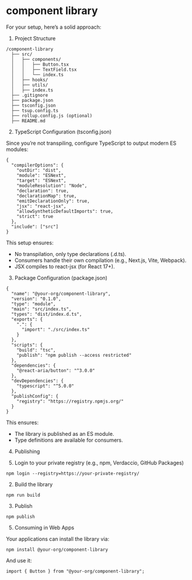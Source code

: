 # component library

For your setup, here’s a solid approach:

1. Project Structure
```
/component-library
  ├── src/
  │   ├── components/
  │   │   ├── Button.tsx
  │   │   ├── TextField.tsx
  │   │   └── index.ts
  │   ├── hooks/
  │   ├── utils/
  │   ├── index.ts
  ├── .gitignore
  ├── package.json
  ├── tsconfig.json
  ├── tsup.config.ts
  ├── rollup.config.js (optional)
  ├── README.md
```

2. TypeScript Configuration (tsconfig.json)

Since you’re not transpiling, configure TypeScript to output modern ES modules:
```
{
  "compilerOptions": {
    "outDir": "dist",
    "module": "ESNext",
    "target": "ESNext",
    "moduleResolution": "Node",
    "declaration": true,
    "declarationMap": true,
    "emitDeclarationOnly": true,
    "jsx": "react-jsx",
    "allowSyntheticDefaultImports": true,
    "strict": true
  },
  "include": ["src"]
}
```

This setup ensures:
- No transpilation, only type declarations (.d.ts).
- Consumers handle their own compilation (e.g., Next.js, Vite, Webpack).
- JSX compiles to react-jsx (for React 17+).

3. Package Configuration (package.json)
```
{
  "name": "@your-org/component-library",
  "version": "0.1.0",
  "type": "module",
  "main": "src/index.ts",
  "types": "dist/index.d.ts",
  "exports": {
    ".": {
      "import": "./src/index.ts"
    }
  },
  "scripts": {
    "build": "tsc",
    "publish": "npm publish --access restricted"
  },
  "dependencies": {
    "@react-aria/button": "^3.0.0"
  },
  "devDependencies": {
    "typescript": "^5.0.0"
  },
  "publishConfig": {
    "registry": "https://registry.npmjs.org/"
  }
}
```

This ensures:
- The library is published as an ES module.
- Type definitions are available for consumers.

4. Publishing
	
1.	Login to your private registry (e.g., npm, Verdaccio, GitHub Packages)

`npm login --registry=https://your-private-registry/`

2.	Build the library

`npm run build`

3.	Publish

`npm publish`



5. Consuming in Web Apps

Your applications can install the library via:

`npm install @your-org/component-library`

And use it:

`import { Button } from "@your-org/component-library";`
